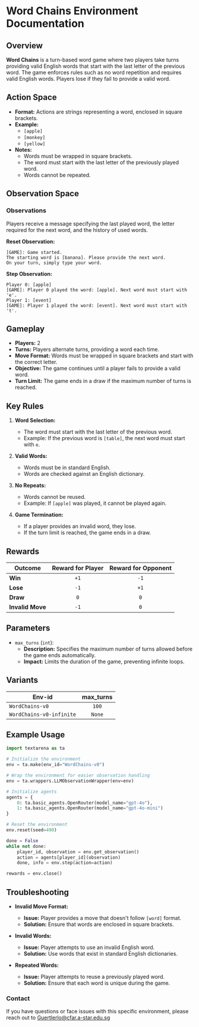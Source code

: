 # Word Chains Environment Documentation

## Overview

**Word Chains** is a turn-based word game where two players take turns providing valid English words that start with the last letter of the previous word. The game enforces rules such as no word repetition and requires valid English words. Players lose if they fail to provide a valid word.

## Action Space

- **Format:** Actions are strings representing a word, enclosed in square brackets.
- **Example:**
    - `[apple]`
    - `[monkey]`
    - `[yellow]`
- **Notes:**
    - Words must be wrapped in square brackets.
    - The word must start with the last letter of the previously played word.
    - Words cannot be repeated.

## Observation Space

### Observations
Players receive a message specifying the last played word, the letter required for the next word, and the history of used words.

**Reset Observation:**
```plaintext
[GAME]: Game started.
The starting word is [banana]. Please provide the next word.
On your turn, simply type your word.
```

**Step Observation:**
```plaintext
Player 0: [apple]
[GAME]: Player 0 played the word: [apple]. Next word must start with 'e'.
Player 1: [event]
[GAME]: Player 1 played the word: [event]. Next word must start with 't'.
```

## Gameplay

- **Players:** 2
- **Turns:** Players alternate turns, providing a word each time.
- **Move Format:** Words must be wrapped in square brackets and start with the correct letter.
- **Objective:** The game continues until a player fails to provide a valid word.
- **Turn Limit:** The game ends in a draw if the maximum number of turns is reached.

## Key Rules

1. **Word Selection:**
    - The word must start with the last letter of the previous word.
    - Example: If the previous word is `[table]`, the next word must start with `e`.

2. **Valid Words:**
    - Words must be in standard English.
    - Words are checked against an English dictionary.

3. **No Repeats:**
    - Words cannot be reused.
    - Example: If `[apple]` was played, it cannot be played again.

4. **Game Termination:**
    - If a player provides an invalid word, they lose.
    - If the turn limit is reached, the game ends in a draw.

## Rewards

| Outcome          | Reward for Player | Reward for Opponent |
|------------------|:-----------------:|:-------------------:|
| **Win**          | `+1`              | `-1`                |
| **Lose**         | `-1`              | `+1`                |
| **Draw**         |  `0`              |  `0`                |
| **Invalid Move** | `-1`              |  `0`                |

## Parameters

- `max_turns` (`int`):
    - **Description:** Specifies the maximum number of turns allowed before the game ends automatically.
    - **Impact:** Limits the duration of the game, preventing infinite loops.


## Variants

| Env-id                   | max_turns  |
|--------------------------|:----------:|
| `WordChains-v0`          | `100`      |
| `WordChains-v0-infinite` | `None`     |




## Example Usage

```python
import textarena as ta

# Initialize the environment
env = ta.make(env_id="WordChains-v0")

# Wrap the environment for easier observation handling
env = ta.wrappers.LLMObservationWrapper(env=env)

# Initialize agents
agents = {
    0: ta.basic_agents.OpenRouter(model_name="gpt-4o"),
    1: ta.basic_agents.OpenRouter(model_name="gpt-4o-mini")
}

# Reset the environment
env.reset(seed=490)

done = False
while not done:
    player_id, observation = env.get_observation()
    action = agents[player_id](observation)
    done, info = env.step(action=action)

rewards = env.close()
```

## Troubleshooting

- **Invalid Move Format:**
    - **Issue:** Player provides a move that doesn't follow `[word]` format.
    - **Solution:** Ensure that words are enclosed in square brackets.

- **Invalid Words:**
    - **Issue:** Player attempts to use an invalid English word.
    - **Solution:** Use words that exist in standard English dictionaries.

- **Repeated Words:**
    - **Issue:** Player attempts to reuse a previously played word.
    - **Solution:** Ensure that each word is unique during the game.

### Contact
If you have questions or face issues with this specific environment, please reach out to Guertlerlo@cfar.a-star.edu.sg

